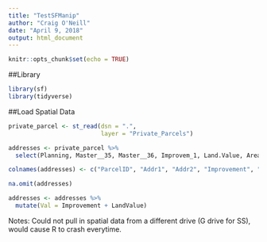 ```yaml
---
title: "TestSFManip"
author: "Craig O'Neill"
date: "April 9, 2018"
output: html_document
---
```


```r
knitr::opts_chunk$set(echo = TRUE)
```

##Library

```r
library(sf)
library(tidyverse)
```

##Load Spatial Data

```r
private_parcel <- st_read(dsn = ".",
                          layer = "Private_Parcels")

addresses <- private_parcel %>% 
  select(Planning, Master__35, Master__36, Improvem_1, Land.Value, Area_, Acres, Stand_Id, geometry)

colnames(addresses) <- c("ParcelID", "Addr1", "Addr2", "Improvement", "LandValue", "Area", "Acres", "PublicStand", "geometry")

na.omit(addresses)

addresses <- addresses %>% 
  mutate(Val = Improvement + LandValue)

```
Notes:  Could not pull in spatial data from a different drive (G drive for SS), would cause R to crash everytime.
